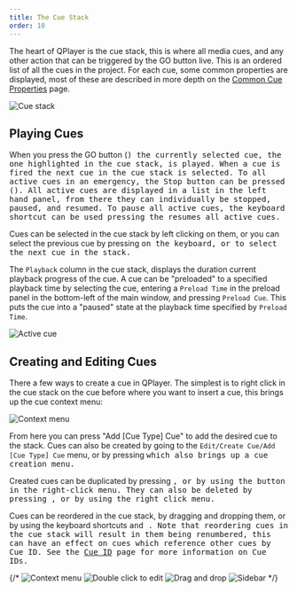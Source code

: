 ```yaml
---
title: The Cue Stack
order: 10
---
```



The heart of QPlayer is the cue stack, this is where all media cues, and any other 
action that can be triggered by the GO button live. This is an ordered list of all
the cues in the project. For each cue, some common properties are displayed, most 
of these are described in more depth on the [Common Cue Properties](../cues/cue)
page.

![Cue stack](../../../assets/qplayer-main-window.png)

## Playing Cues

When you press the GO button (<Kbd mac="Space" windows="Space"/>) the currently 
selected cue, the one highlighted in the cue stack, is played. When a cue is fired
the next cue in the cue stack is selected. To all active cues in an emergency,
the Stop button can be pressed (<Kbd mac="Esc" windows="Esc"/>). All active cues
are displayed in a list in the left hand panel, from there they can individually be
stopped, paused, and resumed. To pause all active cues, the keyboard shortcut
<Kbd mac="[" windows="["/> can be used pressing the <Kbd mac="]" windows="]"/>
resumes all active cues.

Cues can be selected in the cue stack by left clicking on them, or you can select
the previous cue by pressing <Kbd mac="Up" windows="Up"/> on the keyboard, or
<Kbd mac="Down" windows="Down"/> to select the next cue in the stack.

The `Playback` column in the cue stack, displays the duration current playback
progress of the cue. A cue can be "preloaded" to a specified playback time by 
selecting the cue, entering a `Preload Time` in the preload panel in the 
bottom-left of the main window, and pressing `Preload Cue`. This puts the cue
into a "paused" state at the playback time specified by `Preload Time`.

![Active cue](../../../assets/active-cue.png)


## Creating and Editing Cues

There a few ways to create a cue in QPlayer. The simplest is to right click in
the cue stack on the cue before where you want to insert a cue, this brings up
the cue context menu:

![Context menu](../../../assets/context-menu.png)

From here you can press "Add [Cue Type] Cue" to add the desired cue to the stack.
Cues can also be created by going to the `Edit/Create Cue/Add [Cue Type] Cue` menu,
or by pressing <Kbd mac="Cmd+T" windows="Ctrl+T"/> which also brings up a cue 
creation menu.

Created cues can be duplicated by pressing <Kbd mac="Cmd+D" windows="Ctrl+D"/>,
or by using the button in the right-click menu. They can also be deleted by 
pressing <Kbd mac="Delete" windows="Delete"/>, or by using the right click menu.

Cues can be reordered in the cue stack, by dragging and dropping them, or by using
the keyboard shortcuts <Kbd mac="Cmd+Up" windows="Ctrl+Up"/> and
<Kbd mac="Cmd+Down" windows="Ctrl+Down"/>. Note that reordering cues in the cue stack
will result in them being renumbered, this can have an effect on cues which reference
other cues by Cue ID. See the [Cue ID](../cues/cue#cue-id) page for more information
on Cue IDs.


{/*
![Context menu](../../../assets/context-menu.png)
![Double click to edit](../../../assets/double-click-edit.png)
![Drag and drop](../../../assets/drag-drop.png)
![Sidebar](../../../assets/sidebar.png)
*/}
